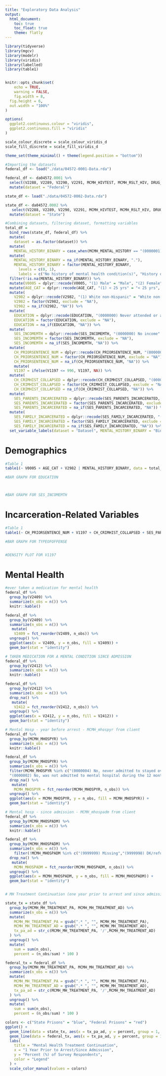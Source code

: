 ```yaml
---
title: "Exploratory Data Analysis"
output: 
  html_document:
    toc: true
    toc_float: true
    theme: flatly
---
```



```r
library(tidyverse)
library(mgcv)
library(modelr)
library(viridis)
library(labelled)
library(table1)


knitr::opts_chunk$set(
	echo = TRUE,
	warning = FALSE,
	fig.width = 8, 
  fig.height = 6,
  out.width = "100%"
)

options(
  ggplot2.continuous.colour = "viridis",
  ggplot2.continuous.fill = "viridis"
)

scale_colour_discrete = scale_colour_viridis_d
scale_fill_discrete = scale_fill_viridis_d

theme_set(theme_minimal() + theme(legend.position = "bottom"))
```

```r
#Importing the datasets
federal_df <- load("./data/04572-0001-Data.rda") 

federal_df <- da04572.0001 %>% 
  select(V2288, V2289, V2290, V2291, MCMH_HIVTEST, MCMH_RSLT_HIV, DRUG_INJECT_CB, V2401, V2402, V2403, V2404, V2405, V2406, V2407, V2409, V2412, MCMH_MH_TREATMENT_PA, MCMH_MH_TREATMENT_AD, MCMH_MENTAL_HISTORY, V1197, CS_SENTENCEMTH,CH_PRIORSENTENCE, CH_PRIORSENTENCE_NUM, CH_CRIMHIST, CH_CRIMHIST_COLLAPSED, CH_NUMCAR,CH_NUMCAR1, CH_NUMCAR2, CH_NUMCAR3, CH_NUMCAR4, CH_NUMCAR5, MOST_SERIOUS_OFFENSE2, TYPEOFFENSE, V1056, V1057, V1060, V1061, V1325, V0001, V0014, AGE_CAT, V2982, V0005, EDUCATION, SES_INCOMEMTH, DRUG_ANY, DRUG_ANYREG, DRUG_ANYMTH, SES_PHYSSEXABUSED_EVER, SES_PARENTS_INCARCERATED, SES_FAMILY_INCARCERATED, V0105, MCMH_WHEN_DISORDER, MCMH_WHEN_DISORDER2,MCMH_MHOSPYR,MCMH_MHOSPADM,MCMH_MHOSPYRADM,MCMH_SMI) %>%
  mutate(dataset = "Federal")

state_df <- load("./data/04572-0002-Data.rda") 

state_df <- da04572.0002 %>% 
   select(V2288, V2289, V2290, V2291, MCMH_HIVTEST, MCMH_RSLT_HIV, DRUG_INJECT_CB, V2401, V2402, V2403, V2404, V2405, V2406, V2407, V2409, V2412, MCMH_MH_TREATMENT_PA, MCMH_MH_TREATMENT_AD, MCMH_MENTAL_HISTORY, V1197, CS_SENTENCEMTH,CH_PRIORSENTENCE, CH_PRIORSENTENCE_NUM, CH_CRIMHIST, CH_CRIMHIST_COLLAPSED, CH_NUMCAR,CH_NUMCAR1, CH_NUMCAR2, CH_NUMCAR3, CH_NUMCAR4, CH_NUMCAR5, MOST_SERIOUS_OFFENSE2, TYPEOFFENSE, V1056, V1057, V1060, V1061, V1325, V0001, V0014, AGE_CAT, V2982, V0005, EDUCATION, SES_INCOMEMTH, DRUG_ANY, DRUG_ANYREG, DRUG_ANYMTH, SES_PHYSSEXABUSED_EVER, SES_PARENTS_INCARCERATED, SES_FAMILY_INCARCERATED, V0105, MCMH_WHEN_DISORDER, MCMH_WHEN_DISORDER2,MCMH_MHOSPYR,MCMH_MHOSPADM,MCMH_MHOSPYRADM,MCMH_SMI) %>%
  mutate(dataset = "State")
```

```r
#Combining datasets, filtering dataset, formatting variables
total_df = 
  bind_rows(state_df, federal_df) %>% 
  mutate(
    dataset = as.factor(dataset)) %>%
  mutate(
    MENTAL_HISTORY_BINARY = case_when(MCMH_MENTAL_HISTORY == "(0000001) Yes" ~ "1", MCMH_MENTAL_HISTORY == "(0000002) No" ~ "0", MCMH_MENTAL_HISTORY == "(9999997) DK/refused" | MCMH_MENTAL_HISTORY == "(9999999) Blank"  ~ ".")) %>%
  mutate(
    MENTAL_HISTORY_BINARY = na_if(MENTAL_HISTORY_BINARY, "."), 
    MENTAL_HISTORY_BINARY = factor(MENTAL_HISTORY_BINARY, 
      levels = c(0, 1),
      labels = c("No history of mental health condition(s)", "History of mental health condition(s)")))  %>% 
  filter(!is.na(MENTAL_HISTORY_BINARY)) %>% 
  mutate(V0005 = dplyr::recode(V0005, "(1) Male" = "Male", "(2) Female" = "Female")) %>% 
  mutate(AGE_CAT = dplyr::recode(AGE_CAT, "(1) < 25 yrs" = "< 25 yrs", "(2) 25-34" = "25-34", "(3) 35-44" =  "35-44", "(4) 45-54" = "45-54", "(5) 55-64" = "55-64", "(6) 65-96" = "65-96", "(7) Unknown" = "Unknown")) %>% 
  mutate(
    V2982 = dplyr::recode(V2982, "(1) White non-Hispanic" = "White non-Hispanic", "(2) Black non-Hispanic" = "Black non-Hispanic", "(3) Hispanic" = "Hispanic", "(4) American Indian, Alaska Native non-Hispanic" = "American Indian, Alaska Native non-Hispanic", "(5) Asian, Pacific Islander, Native Hawaiian non-Hispanic" = "Asian, Pacific Islander, Native Hawaiian non-Hispanic", "(6) Multiple Races reported, non-Hispanic" = "Multiple Races reported, non-Hispanic", "(8) Other, Uncategorized - Missing" = "NA"), 
    V2982 = factor(V2982, exclude = "NA"), 
    V2982 = na_if(V2982, "NA")) %>% 
  mutate(
    EDUCATION = dplyr::recode(EDUCATION, "(0000000) Never attended or attended kindergarten only" = "Never attended or attended kindergarten only", "(0000001) First grade" = "First grade", "(0000002) Second grade" = "Second grade", "(0000003) Third grade" = "Third grade", "(0000004) Fourth grade" = "Fourth grade", "(0000005) Fifth grade" = "Fifth grade", "(0000006) Sixth grade" = "Sixth grade", "(0000007) Seventh grade" = "Seventh grade", "(0000008) Eighth grade" = "Eighth grade", "(0000009) Ninth grade" = "Ninth grade", "(0000010) Tenth grade" = "Tenth grade", "(0000011) Eleventh grade" = "Eleventh grade", "(0000012) Twelfth grade" = "Twelfth grade", "(0000013) College freshman" = "College freshman", "(0000014) College sophomore" = "College sophomore", "(0000015) College junior" = "College junior", "(0000016) College senior" = "College senior", "(0000017) Graduate school one year" = "Graduate school one year", "(0000018) Graduate school two or more years" = "Graduate school two or more years", "(0000019) Attended school in other country/system not comparable to grades" = "Attended school in other country/system not comparable to grades", "(9999997) Don't know" = "Don't know", "(9999998) Refused" = "NA", "(9999999) Missing" = "NA"), 
    EDUCATION = factor(EDUCATION, exclude = "NA"), 
    EDUCATION = na_if(EDUCATION, "NA")) %>% 
  mutate(
    SES_INCOMEMTH = dplyr::recode(SES_INCOMEMTH, "(0000000) No income" = "No income", "(0000001) $1 - 199" = "$1 - $199", "(0000002) 200 - 399" = "$200 - $399", "(0000003) 400 - 599" = "$400 - $599", "(0000004) 600 - 799" = "$600 - $799", "(0000005) 800 - 999" = "$800 - $999", "(0000006) 1,000 - 1,199" = "$1,000 - $1,199", "(0000007) 1,200 - 1,499" = "$1,200 - $1,499", "(0000008) 1,500 - 1,999" = "$1,500 - $1,999", "(0000009) 2,000 - 2,499" = "$2,000 - $2,499", "(0000010) 2,500 - 4,999" = "$2,500 - $4,999", "(0000011) 5,000 - 7,499" = "$5,000 - $7,499", "(0000012) 7,500 or more" = "$7,500 or more", "(9999997) Don't know" = "Don't know", "(9999998) Refused" = "NA", "(9999999) Missing" = "NA"), 
    SES_INCOMEMTH = factor(SES_INCOMEMTH, exclude = "NA"), 
    SES_INCOMEMTH = na_if(SES_INCOMEMTH, "NA")) %>% 
  mutate(
    CH_PRIORSENTENCE_NUM = dplyr::recode(CH_PRIORSENTENCE_NUM, "(0000000) No prior sentence" = "No prior sentence", "(0000001) One prior sentence" = "One prior sentence", "(0000002) Two prior sentences" = "Two prior sentences", "(0000003) Three to five prior sentences" = "Three to five prior sentences", "(0000004) Six to ten prior sentences" = "Six to ten prior sentences", "(0000005) Eleven or more prior sentences" = "Eleven or more prior sentences", "(9999999) Missing" = "NA"), 
    CH_PRIORSENTENCE_NUM = factor(CH_PRIORSENTENCE_NUM, exclude = "NA"), 
    CH_PRIORSENTENCE_NUM = na_if(CH_PRIORSENTENCE_NUM, "NA")) %>% 
    mutate(
    V1197 = ifelse(V1197 <= 996, V1197, NA)) %>% 
  mutate(
    CH_CRIMHIST_COLLAPSED = dplyr::recode(CH_CRIMHIST_COLLAPSED, "(0000001) First timers" = "First timers", "(0000002) Recidivist, current or past violent offense" = "Recidivist, current or past violent offense", "(0000003) Recidivist, no current or prior violent offense" = "Recidivist, no current or prior violent offense", "(9999999) Missing" = "NA"), 
    CH_CRIMHIST_COLLAPSED = factor(CH_CRIMHIST_COLLAPSED, exclude = "NA"), 
    CH_CRIMHIST_COLLAPSED = na_if(CH_CRIMHIST_COLLAPSED, "NA")) %>% 
  mutate(
    SES_PARENTS_INCARCERATED = dplyr::recode(SES_PARENTS_INCARCERATED, "(0000001) Yes" = "Yes", "(0000002) No" = "No","(9999997) Don't know" = "NA", "(9999998) Refused" = "NA", "(9999999) Missing" = "NA"), 
    SES_PARENTS_INCARCERATED = factor(SES_PARENTS_INCARCERATED, exclude = "NA"), 
    SES_PARENTS_INCARCERATED = na_if(SES_PARENTS_INCARCERATED, "NA")) %>% 
  mutate(
    SES_FAMILY_INCARCERATED = dplyr::recode(SES_FAMILY_INCARCERATED, "(0000001) Yes" = "Yes", "(0000002) No" = "No","(9999997) Don't know" = "NA", "(9999998) Refused" = "NA", "(9999999) Missing" = "NA"), 
    SES_FAMILY_INCARCERATED = factor(SES_FAMILY_INCARCERATED, exclude = "NA"), 
    SES_FAMILY_INCARCERATED = na_if(SES_FAMILY_INCARCERATED, "NA")) %>% 
  set_variable_labels(dataset = "Dataset", MENTAL_HISTORY_BINARY = "Binary Mental Health History", V0005 = "Sex", AGE_CAT = "Age Group", V2982 = "Race/Ethnicity", EDUCATION = "Education", SES_INCOMEMTH = "Monthly Income in Month Before Arrest", CH_PRIORSENTENCE_NUM = "Number of Prior Sentences", V1197 = "Number of Prior Arrests", CH_CRIMHIST_COLLAPSED = "Collapsed Criminal History", TYPEOFFENSE = "Type of Offense", SES_PARENTS_INCARCERATED = "Parents Been Incarcerated", SES_FAMILY_INCARCERATED = "Children, Siblings, or Spouse Been Incarcerated")
```

# Demographics

```r
#Table 1
table1(~ V0005 + AGE_CAT + V2982 | MENTAL_HISTORY_BINARY, data = total_df, overall = "Total")

#BAR GRAPH FOR EDUCATION



#BAR GRAPH FOR SES_INCOMEMTH


```


# Incarceration-Related Variables

```r
#Table 1
table1(~ CH_PRIORSENTENCE_NUM + V1197 + CH_CRIMHIST_COLLAPSED + SES_PARENTS_INCARCERATED + SES_FAMILY_INCARCERATED | MENTAL_HISTORY_BINARY, data = total_df, overall = "Total")

#BAR GRAPH FOR TYPEOFOFFENSE


#DENSITY PLOT FOR V1197


```


# Mental Health

```r
#ever taken a medication for mental health 
federal_df %>% 
  group_by(V2409) %>% 
  summarize(n_obs = n()) %>% 
  knitr::kable()

federal_df %>% 
  group_by(V2409) %>% 
  summarize(n_obs = n()) %>% 
   mutate(
    V2409 = fct_reorder(V2409, n_obs)) %>% 
  ungroup() %>% 
  ggplot(aes(x = V2409, y = n_obs, fill = V2409)) +
  geom_bar(stat = "identity")

# TAKEN MEDICATION FOR A MENTAL CONDITION SINCE ADMISSION
federal_df %>% 
  group_by(V2412) %>% 
  summarize(n_obs = n()) %>% 
  knitr::kable()

federal_df %>% 
  group_by(V2412) %>% 
  summarize(n_obs = n()) %>% 
  drop_na() %>% 
   mutate(
    V2412 = fct_reorder(V2412, n_obs)) %>% 
  ungroup() %>% 
  ggplot(aes(x = V2412, y = n_obs, fill = V2412)) +
  geom_bar(stat = "identity")

# Mental Hosp - year before arrest - MCMH_mhospyr from client
federal_df %>% 
  group_by(MCMH_MHOSPYR) %>% 
  summarize(n_obs = n()) %>% 
  knitr::kable()

federal_df %>% 
  group_by(MCMH_MHOSPYR) %>% 
  summarize(n_obs = n()) %>% 
  filter(MCMH_MHOSPYR %in% c("(0000004) No, never admitted to stayed overnight at mental hospital","(0000001) Yes, admitted to mental hospital during the 12 months before arrest",
  "(0000002) No, was not admitted to mental hospital during the 12 months before arrest")) %>% 
  drop_na() %>% 
   mutate(
    MCMH_MHOSPYR = fct_reorder(MCMH_MHOSPYR, n_obs)) %>% 
  ungroup() %>% 
  ggplot(aes(x = MCMH_MHOSPYR, y = n_obs, fill = MCMH_MHOSPYR)) +
  geom_bar(stat = "identity")

# Mental hosp - since admission - MCMH_mhospadm from client
federal_df %>% 
  group_by(MCMH_MHOSPADM) %>% 
  summarize(n_obs = n()) %>% 
  knitr::kable()

federal_df %>% 
  group_by(MCMH_MHOSPADM) %>% 
  summarize(n_obs = n()) %>% 
    filter(!MCMH_MHOSPADM %in% c("(9999999) Missing","(9999998) DK/refused")) %>% 
  drop_na() %>% 
   mutate(
    MCMH_MHOSPADM = fct_reorder(MCMH_MHOSPADM, n_obs)) %>% 
  ungroup() %>% 
  ggplot(aes(x = MCMH_MHOSPADM, y = n_obs, fill = MCMH_MHOSPADM)) +
  geom_bar(stat = "identity")


# MH Treatment Continuation (one year prior to arrest and since admission)

state_tx = state_df %>%
  group_by(MCMH_MH_TREATMENT_PA, MCMH_MH_TREATMENT_AD) %>%
  summarize(n_obs = n()) %>%
  mutate(
    MCMH_MH_TREATMENT_PA = gsub(".* ", "", MCMH_MH_TREATMENT_PA),
    MCMH_MH_TREATMENT_AD = gsub(".* ", "", MCMH_MH_TREATMENT_AD),
    tx_pa_ad = str_c(MCMH_MH_TREATMENT_PA, '/',MCMH_MH_TREATMENT_AD)
  ) %>%
  ungroup() %>%
  mutate(
    sum = sum(n_obs),
    percent = (n_obs/sum) * 100 ) 

federal_tx = federal_df %>%
  group_by(MCMH_MH_TREATMENT_PA, MCMH_MH_TREATMENT_AD) %>%
  summarize(n_obs = n()) %>%
  mutate(
    MCMH_MH_TREATMENT_PA = gsub(".* ", "", MCMH_MH_TREATMENT_PA),
    MCMH_MH_TREATMENT_AD = gsub(".* ", "", MCMH_MH_TREATMENT_AD),
    tx_pa_ad = str_c(MCMH_MH_TREATMENT_PA, '/',MCMH_MH_TREATMENT_AD)
  ) %>%
  ungroup() %>%
  mutate(
    sum = sum(n_obs),
    percent = (n_obs/sum) * 100 ) 

colors <- c("State Prisons" = "blue", "Federal Prisons" = "red")
ggplot() + 
  geom_line(data = state_tx, aes(x = tx_pa_ad, y = percent, group = 1, color = "State Prisons")) + 
  geom_line(data = federal_tx, aes(x = tx_pa_ad, y = percent, group = 1, color = "Federal Prisons")) +
  labs(
    title = "Mental Health Treatment Continuation",
    x = "1 Year Prior to Arrest/Since Admission",
    y = "Percent (%) of Survey Respondents",
    color = "Legend"
  ) +
  scale_color_manual(values = colors)
```

